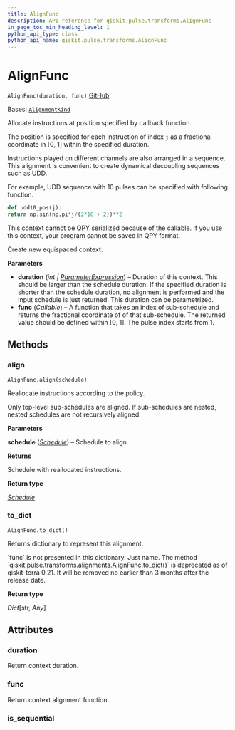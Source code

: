 ```yaml
---
title: AlignFunc
description: API reference for qiskit.pulse.transforms.AlignFunc
in_page_toc_min_heading_level: 1
python_api_type: class
python_api_name: qiskit.pulse.transforms.AlignFunc
---
```


# AlignFunc

<span id="qiskit.pulse.transforms.AlignFunc" />

`AlignFunc(duration, func)` [GitHub](https://github.com/qiskit/qiskit/tree/stable/0.24/qiskit/pulse/transforms/alignments.py "view source code")

Bases: [`AlignmentKind`](pulse#qiskit.pulse.transforms.AlignmentKind "qiskit.pulse.transforms.alignments.AlignmentKind")

Allocate instructions at position specified by callback function.

The position is specified for each instruction of index `j` as a fractional coordinate in \[0, 1] within the specified duration.

Instructions played on different channels are also arranged in a sequence. This alignment is convenient to create dynamical decoupling sequences such as UDD.

For example, UDD sequence with 10 pulses can be specified with following function.

```python
def udd10_pos(j):
return np.sin(np.pi*j/(2*10 + 2))**2
```

<Admonition title="Note" type="note">
  This context cannot be QPY serialized because of the callable. If you use this context, your program cannot be saved in QPY format.
</Admonition>

Create new equispaced context.

**Parameters**

*   **duration** (*int |* [*ParameterExpression*](qiskit.circuit.ParameterExpression "qiskit.circuit.parameterexpression.ParameterExpression")) – Duration of this context. This should be larger than the schedule duration. If the specified duration is shorter than the schedule duration, no alignment is performed and the input schedule is just returned. This duration can be parametrized.
*   **func** (*Callable*) – A function that takes an index of sub-schedule and returns the fractional coordinate of of that sub-schedule. The returned value should be defined within \[0, 1]. The pulse index starts from 1.

## Methods

<span id="qiskit-pulse-transforms-alignfunc-align" />

### align

<span id="qiskit.pulse.transforms.AlignFunc.align" />

`AlignFunc.align(schedule)`

Reallocate instructions according to the policy.

Only top-level sub-schedules are aligned. If sub-schedules are nested, nested schedules are not recursively aligned.

**Parameters**

**schedule** ([*Schedule*](qiskit.pulse.Schedule "qiskit.pulse.schedule.Schedule")) – Schedule to align.

**Returns**

Schedule with reallocated instructions.

**Return type**

[*Schedule*](qiskit.pulse.Schedule "qiskit.pulse.schedule.Schedule")

<span id="qiskit-pulse-transforms-alignfunc-to-dict" />

### to\_dict

<span id="qiskit.pulse.transforms.AlignFunc.to_dict" />

`AlignFunc.to_dict()`

Returns dictionary to represent this alignment.

<Admonition title="Note" type="note">
  `func` is not presented in this dictionary. Just name.
</Admonition>

<Admonition title="Deprecated since version 0.21" type="danger">
  The method `qiskit.pulse.transforms.alignments.AlignFunc.to_dict()` is deprecated as of qiskit-terra 0.21. It will be removed no earlier than 3 months after the release date.
</Admonition>

**Return type**

*Dict*\[str, *Any*]

## Attributes

<span id="qiskit.pulse.transforms.AlignFunc.duration" />

### duration

Return context duration.

<span id="qiskit.pulse.transforms.AlignFunc.func" />

### func

Return context alignment function.

<span id="qiskit.pulse.transforms.AlignFunc.is_sequential" />

### is\_sequential

